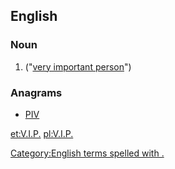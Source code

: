==English==

===Noun===
{{en-noun}}

# {{context|initialism|lang=en}} {{alternative form of|VIP|nodot=1|lang=en}} ("[[very important person]]")

===Anagrams===
* [[PIV#English|PIV]]

[[Category:English terms spelled with .]]
[[et:V.I.P.]]
[[pl:V.I.P.]]